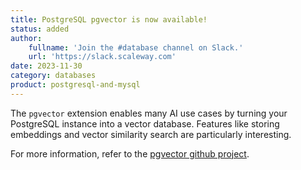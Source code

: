 ```yaml
---
title: PostgreSQL pgvector is now available!
status: added
author:
    fullname: 'Join the #database channel on Slack.'
    url: 'https://slack.scaleway.com'
date: 2023-11-30
category: databases
product: postgresql-and-mysql
---
```


The `pgvector` extension enables many AI use cases by turning your PostgreSQL instance into a vector database. Features like storing embeddings and vector similarity search are particularly interesting.

For more information, refer to the [pgvector github project](https://github.com/pgvector/pgvector).

